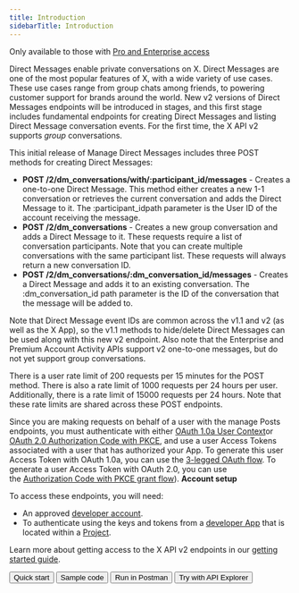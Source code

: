 ---
title: Introduction
sidebarTitle: Introduction
---


Only available to those with [Pro and Enterprise access](/x-api/getting-started/about-x-api)

Direct Messages enable private conversations on X. Direct Messages are one of the most popular features of X, with a wide variety of use cases. These use cases range from group chats among friends, to powering customer support for brands around the world. New v2 versions of Direct Messages endpoints will be introduced in stages, and this first stage includes fundamental endpoints for creating Direct Messages and listing Direct Message conversation events. For the first time, the X API v2 supports _group_ conversations.

This initial release of Manage Direct Messages includes three POST methods for creating Direct Messages:

* **POST /2/dm\_conversations/with/:participant\_id/messages** \- Creates a one-to-one Direct Message. This method either creates a new 1-1 conversation or retrieves the current conversation and adds the Direct Message to it. The :participant_idpath parameter is the User ID of the account receiving the message. 
* **POST /2/dm_conversations** \- Creates a new group conversation and adds a Direct Message to it. These requests require a list of conversation participants. Note that you can create multiple conversations with the same participant list. These requests will always return a new conversation ID. 
* **POST /2/dm\_conversations/:dm\_conversation_id/messages** - Creates a Direct Message and adds it to an existing conversation. The :dm\_conversation\_id path parameter is the ID of the conversation that the message will be added to. 

Note that Direct Message event IDs are common across the v1.1 and v2 (as well as the X App), so the v1.1 methods to hide/delete Direct Messages can be used along with this new v2 endpoint. Also note that the Enterprise and Premium Account Activity APIs support v2 one-to-one messages, but do not yet support group conversations.   

There is a user rate limit of 200 requests per 15 minutes for the POST method. There is also a rate limit of 1000 requests per 24 hours per user. Additionally, there is a rate limit of 15000 requests per 24 hours. Note that these rate limits are shared across these POST endpoints.

Since you are making requests on behalf of a user with the manage Posts endpoints, you must authenticate with either [OAuth 1.0a User Context](https://developer-staging.x.com/resources/fundamentals/authentication)or [OAuth 2.0 Authorization Code with PKCE](resources/fundamentals/authentication#oauth-2-0-authorization-code-flow-with-pkce-2), and use a user Access Tokens associated with a user that has authorized your App. To generate this user Access Token with OAuth 1.0a, you can use the [3-legged OAuth flow](/resources/fundamentals/authentication#using-and-generating-an-app-only-bearer-token). To generate a user Access Token with OAuth 2.0, you can use the [Authorization Code with PKCE grant flow](/resources/fundamentals/authentication#how-to-connect-to-endpoints-using-oauth-2-0-authorization-code-flow-with-pkce)).
<Note>
**Account setup**

To access these endpoints, you will need:

* An approved [developer account](https://developer.x.com/en/portal/petition/essential/basic-info).
* To authenticate using the keys and tokens from a [developer App](/resources/fundamentals/developer-apps) that is located within a [Project](/resources/fundamentals/projects). 

Learn more about getting access to the X API v2 endpoints in our [getting started guide](/x-api/getting-started/getting-access).
</Note>
<div className="flex space-x-2">
<Button href="/x-api/direct-messages/manage/quickstart">
  Quick start
</Button>
<Button href="https://github.com/xdevplatform/Twitter-API-v2-sample-code">
  Sample code
</Button>
<Button href="https://app.getpostman.com/run-collection/9956214-784efcda-ed4c-4491-a4c0-a26470a67400">
  Run in Postman
</Button>
<Button href="https://developer.x.com/apitools/api?endpoint=/2/tweets&method=post">
  Try with API Explorer
</Button>
</div>
